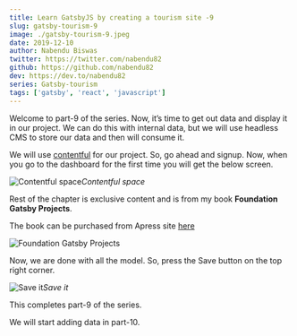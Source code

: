 ```yaml
---
title: Learn GatsbyJS by creating a tourism site -9
slug: gatsby-tourism-9
image: ./gatsby-tourism-9.jpeg
date: 2019-12-10
author: Nabendu Biswas
twitter: https://twitter.com/nabendu82
github: https://github.com/nabendu82
dev: https://dev.to/nabendu82
series: Gatsby-tourism
tags: ['gatsby', 'react', 'javascript']
---
```


Welcome to part-9 of the series. Now, it’s time to get out data and display it in our project. We can do this with internal data, but we will use headless CMS to store our data and then will consume it.

We will use [contentful](https://www.contentful.com/) for our project. So, go ahead and signup. Now, when you go to the dashboard for the first time you will get the below screen.

![Contentful space](https://ik.imagekit.io/thewebdev/GatsbyTourism/9/1_xlLobpLow.png)*Contentful space*

Rest of the chapter is exclusive content and is from my book **Foundation Gatsby Projects**.

The book can be purchased from Apress site <a href="https://www.apress.com/in/book/9781484265574" target="_blank" rel="noopener noreferrer">here</a>




<div className={styles.image__small}>

![Foundation Gatsby Projects](https://res.cloudinary.com/dxkxvfo2o/image/upload/v1609570264/Foundation_Gatsby_zilffx.jpg)

</div>

Now, we are done with all the model. So, press the Save button on the top right corner.

![Save it](https://ik.imagekit.io/thewebdev/GatsbyTourism/9/21_KIVVz6JTx9.png)*Save it*

This completes part-9 of the series.

We will start adding data in part-10.
